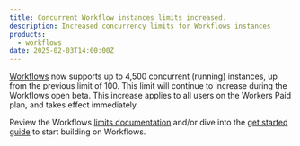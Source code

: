 ```yaml
---
title: Concurrent Workflow instances limits increased.
description: Increased concurrency limits for Workflows instances
products:
  - workflows
date: 2025-02-03T14:00:00Z
---
```



[Workflows](/workflows/) now supports up to 4,500 concurrent (running) instances, up from the previous limit of 100. This limit will continue to increase during the Workflows open beta. This increase applies to all users on the Workers Paid plan, and takes effect immediately.

Review the Workflows [limits documentation](/workflows/reference/limits) and/or dive into the [get started guide](/workflows/get-started/guide/) to start building on Workflows.
